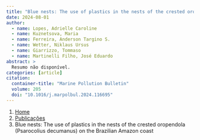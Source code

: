 ```yaml
---
title: "Blue nests: The use of plastics in the nests of the crested oropendola (Psarocolius decumanus) on the Brazilian Amazon coast"
date: 2024-08-01
author:
  - name: Lopes, Adrielle Caroline
  - name: Kuznetsova, Maria
  - name: Ferreira, Anderson Targino S.
  - name: Wetter, Niklaus Ursus
  - name: Giarrizzo, Tommaso
  - name: Martinelli Filho, José Eduardo
abstract: > 
  Resumo não disponível.
categories: [article]
citation: 
  container-title: "Marine Pollution Bulletin"
  volume: 205
  doi: "10.1016/j.marpolbul.2024.116695"
---
```


```{=html}
<nav aria-label="breadcrumb">
  <ol class="breadcrumb">
    <li class="breadcrumb-item"><a href="../../index.html">Home</a></li>
    <li class="breadcrumb-item"><a href="../index.html">Publicações</a></li>
    <li class="breadcrumb-item active" aria-current="page">Blue nests: The use of plastics in the nests of the crested oropendola (Psarocolius decumanus) on the Brazilian Amazon coast</li>
  </ol>
</nav>
```
